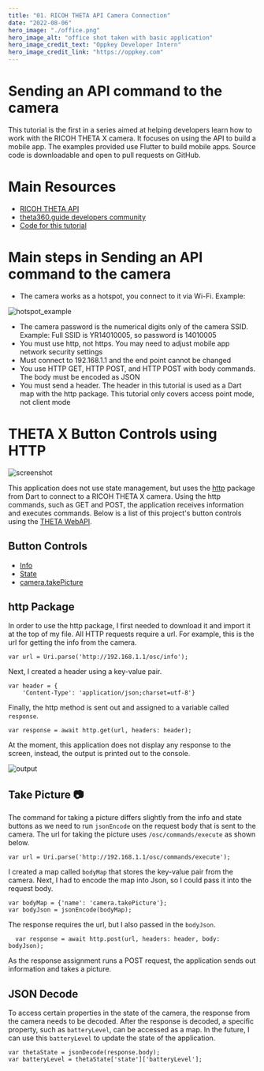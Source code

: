 ```yaml
---
title: "01. RICOH THETA API Camera Connection"
date: "2022-08-06"
hero_image: "./office.png"
hero_image_alt: "office shot taken with basic application"
hero_image_credit_text: "Oppkey Developer Intern"
hero_image_credit_link: "https://oppkey.com"
---
```


# Sending an API command to the camera

This tutorial is the first in a series aimed at helping developers learn how to work with the RICOH THETA X camera. It focuses on using the API to build a mobile app. The examples provided use Flutter to build mobile apps. Source code is downloadable and open to pull requests on GitHub.

# Main Resources

* [RICOH THETA API](https://api.ricoh/docs/theta-web-api-v2.1/)
* [theta360.guide developers community](https://theta360.guide/)
* [Code for this tutorial](https://github.com/theta360developers/theta_x_gs1)

# Main steps in Sending an API command to the camera

* The camera works as a hotspot, you connect to it via Wi-Fi. Example: 

![hotspot_example](./hotspot.png)

* The camera password is the numerical digits only of the camera SSID. Example: Full SSID is YR14010005, so password is 14010005
* You must use http, not https. You may need to adjust mobile app network security settings
* Must connect to 192.168.1.1 and the end point cannot be changed
* You use HTTP GET, HTTP POST, and HTTP POST with body commands. The body must be encoded as JSON
* You must send a header. The header in this tutorial is used as a Dart map with the http package. This tutorial only covers access point mode, not client mode

# THETA X Button Controls using HTTP

![screenshot](layout.png)

This application does not use state management, but uses the [http](https://pub.dev/packages/http) package from Dart to connect to a RICOH THETA X camera. Using the http commands, such as GET and POST, the application receives information and executes commands. Below is a list of this project's button controls using the [THETA WebAPI](https://api.ricoh/docs/theta-web-api-v2.1/). 

## Button Controls

* [Info](https://api.ricoh/docs/theta-web-api-v2.1/protocols/info/)
* [State](https://api.ricoh/docs/theta-web-api-v2.1/protocols/state/)
* [camera.takePicture](https://api.ricoh/docs/theta-web-api-v2.1/commands/camera.take_picture/)

## http Package

In order to use the http package, I first needed to download it and import it at the top of my file. All HTTP requests require a url. For example, this is the url for getting the info from the camera. 

```
var url = Uri.parse('http://192.168.1.1/osc/info');
```

Next, I created a header using a key-value pair. 

```
var header = {
    'Content-Type': 'application/json;charset=utf-8'}
```

Finally, the http method is sent out and assigned to a variable called `response`.

```
var response = await http.get(url, headers: header);
```

At the moment, this application does not display any response to the screen, instead, the output is printed out to the console. 

![output](output.png)

## Take Picture 📷

The command for taking a picture differs slightly from the info and state buttons as we need to run `jsonEncode` on the request body that is sent to the camera. The url for taking the picture uses `/osc/commands/execute` as shown below.

```
var url = Uri.parse('http://192.168.1.1/osc/commands/execute');
```

I created a map called `bodyMap` that stores the key-value pair from the camera. Next, I had to encode the map into Json, so I could pass it into the request body. 

```
var bodyMap = {'name': 'camera.takePicture'};
var bodyJson = jsonEncode(bodyMap);
```

The response requires the url, but I also passed in the `bodyJson`.

```
  var response = await http.post(url, headers: header, body: bodyJson);
```

As the response assignment runs a POST request, the application sends out information and takes a picture. 


## JSON Decode

To access certain properties in the state of the camera, the response from the camera needs to be decoded. After the response is decoded, a specific property, such as `batteryLevel`, can be accessed as a map. In the future, I can use this `batteryLevel` to update the state of the application. 

```
var thetaState = jsonDecode(response.body);
var batteryLevel = thetaState['state']['batteryLevel'];
```